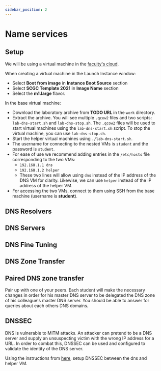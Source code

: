 ```yaml
---
sidebar_position: 2
---
```


# Name services

## Setup

We will be using a virtual machine in the [faculty's cloud](http://cloud.grid.pub.ro/).

When creating a virtual machine in the Launch Instance window:
  * Select **Boot from image** in **Instance Boot Source** section
  * Select **SCGC Template 2021** in **Image Name** section
  * Select the **m1.large** flavor.

In the base virtual machine:
  * Download the laboratory archive from **TODO URL** in the `work` directory.
  * Extract the archive. You will see multiple `.qcow2` files and two scripts: `lab-dns-start.sh` and `lab-dns-stop.sh`.
The `.qcow2` files will be used to start virtual machines using the `lab-dns-start.sh` script. To stop the virtual machine,
you can use `lab-dns-stop.sh`.
  * Start the helper virtual machines using `./lab-dns-start.sh`.
  * The username for connecting to the nested VMs is `student` and the password is `student`.
  * For ease of use we recommend adding entries in the `/etc/hosts` file corresponding to the two VMs:
    * `192.168.1.1 dns`
    * `192.168.1.2 helper`
    * These two lines will allow using `dns` instead of the IP address of the DNS VM for clarity. Likewise, we can use `helper` instead of the IP address of the helper VM.
  * For accessing the two VMs, connect to them using SSH from the base machine (username is **student**).

## DNS Resolvers


<Resolvers/>

## DNS Servers


<Servers/>

## DNS Fine Tuning


<Tuning/>

## DNS Zone Transfer


<Transfer/>

## Paired DNS zone transfer
Pair up with one of your peers.
Each student will make the necessary changes in order for his master DNS server
to be delegated the DNS zone of his colleague's master DNS server.
You should be able to answer for queries about each others DNS domains.

## DNSSEC

DNS is vulnerable to MITM attacks.
An attacker can pretend to be a DNS server and supply an unsuspecting victim with
the wrong IP address for a URL. In order to combat this, DNSSEC can be used and
configured to validate the identity of the DNS server.

Using the instructions from [here](https://www.digitalocean.com/community/tutorials/how-to-setup-dnssec-on-an-authoritative-bind-dns-server--2),
setup DNSSEC between the dns and helper VM.
